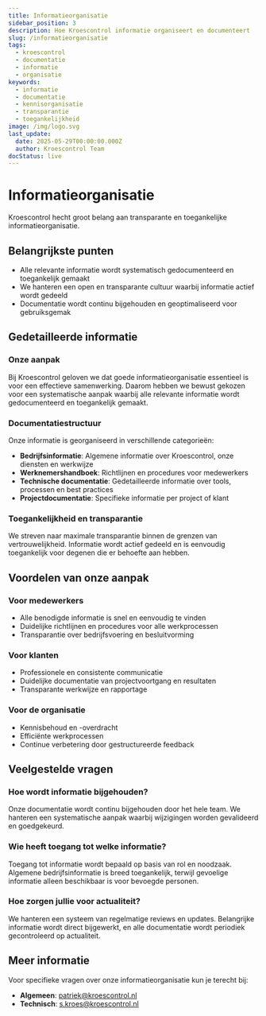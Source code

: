 ```yaml
---
title: Informatieorganisatie
sidebar_position: 3
description: Hoe Kroescontrol informatie organiseert en documenteert
slug: /informatieorganisatie
tags:
  - kroescontrol
  - documentatie
  - informatie
  - organisatie
keywords:
  - informatie
  - documentatie
  - kennisorganisatie
  - transparantie
  - toegankelijkheid
image: /img/logo.svg
last_update:
  date: 2025-05-29T00:00:00.000Z
  author: Kroescontrol Team
docStatus: live
---
```


# Informatieorganisatie

Kroescontrol hecht groot belang aan transparante en toegankelijke informatieorganisatie.

## Belangrijkste punten

- Alle relevante informatie wordt systematisch gedocumenteerd en toegankelijk gemaakt
- We hanteren een open en transparante cultuur waarbij informatie actief wordt gedeeld
- Documentatie wordt continu bijgehouden en geoptimaliseerd voor gebruiksgemak

## Gedetailleerde informatie

### Onze aanpak

Bij Kroescontrol geloven we dat goede informatieorganisatie essentieel is voor een effectieve samenwerking. Daarom hebben we bewust gekozen voor een systematische aanpak waarbij alle relevante informatie wordt gedocumenteerd en toegankelijk gemaakt.

### Documentatiestructuur

Onze informatie is georganiseerd in verschillende categorieën:

- **Bedrijfsinformatie**: Algemene informatie over Kroescontrol, onze diensten en werkwijze
- **Werknemershandboek**: Richtlijnen en procedures voor medewerkers
- **Technische documentatie**: Gedetailleerde informatie over tools, processen en best practices
- **Projectdocumentatie**: Specifieke informatie per project of klant

### Toegankelijkheid en transparantie

We streven naar maximale transparantie binnen de grenzen van vertrouwelijkheid. Informatie wordt actief gedeeld en is eenvoudig toegankelijk voor degenen die er behoefte aan hebben.

## Voordelen van onze aanpak

### Voor medewerkers

- Alle benodigde informatie is snel en eenvoudig te vinden
- Duidelijke richtlijnen en procedures voor alle werkprocessen
- Transparantie over bedrijfsvoering en besluitvorming

### Voor klanten

- Professionele en consistente communicatie
- Duidelijke documentatie van projectvoortgang en resultaten
- Transparante werkwijze en rapportage

### Voor de organisatie

- Kennisbehoud en -overdracht
- Efficiënte werkprocessen
- Continue verbetering door gestructureerde feedback

## Veelgestelde vragen

### Hoe wordt informatie bijgehouden?

Onze documentatie wordt continu bijgehouden door het hele team. We hanteren een systematische aanpak waarbij wijzigingen worden gevalideerd en goedgekeurd.

### Wie heeft toegang tot welke informatie?

Toegang tot informatie wordt bepaald op basis van rol en noodzaak. Algemene bedrijfsinformatie is breed toegankelijk, terwijl gevoelige informatie alleen beschikbaar is voor bevoegde personen.

### Hoe zorgen jullie voor actualiteit?

We hanteren een systeem van regelmatige reviews en updates. Belangrijke informatie wordt direct bijgewerkt, en alle documentatie wordt periodiek gecontroleerd op actualiteit.

## Meer informatie

Voor specifieke vragen over onze informatieorganisatie kun je terecht bij:

- **Algemeen**: [patriek@kroescontrol.nl](mailto:patriek@kroescontrol.nl)
- **Technisch**: [s.kroes@kroescontrol.nl](mailto:s.kroes@kroescontrol.nl)

